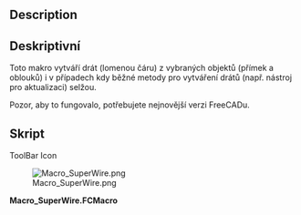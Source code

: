 <languages/>

<div class="mw-translate-fuzzy">
{{Macro/cs
|Name=SuperWire
|Translate=SuperWire
|Icon=Macro_SuperWire.png
|Description=Toto makro vytváří drát (lomenou čáru) z vybraných objektů (přímek a oblouků) i v případech kdy běžné metody pro vytváření drátů (např. nástroj pro aktualizaci) selžou
|Author=Yorik
|Version=0.1
|Date=2012-05-22
|FCVersion=All
|Download=[https://www.freecadweb.org/wiki/images/e/e3/Macro_SuperWire.png ToolBar Icon]
}}
</div>

<div lang="en" dir="ltr" class="mw-content-ltr">
==Description==
</div>

<div class="mw-translate-fuzzy">
==Deskriptivní==
Toto makro vytváří drát (lomenou čáru) z vybraných objektů (přímek a oblouků) i v případech kdy běžné metody pro vytváření drátů (např. nástroj pro aktualizaci) selžou.
</div>

Pozor, aby to fungovalo, potřebujete nejnovější verzi FreeCADu.

<span id="Script"></span>
==Skript==

<div lang="en" dir="ltr" class="mw-content-ltr">
ToolBar Icon
</div>
[[Image:Macro_SuperWire.png]]

'''Macro_SuperWire.FCMacro'''

{{MacroCode|code=
import FreeCAD,FreeCADGui,Part
try:
    import DraftGeomUtils as fcgeo
except:
    from draftlibs import fcgeo

sel = FreeCADGui.Selection.getSelection()
if not sel:
   FreeCAD.Console.PrintWarning("Select something first!")
else:
   elist = []
   for obj in sel:
       if hasattr(obj,"Shape"):
           elist.append(obj.Shape.Edges[0])
   wire = fcgeo.superWire(elist)
   if wire:
       Part.show(wire)
   else:
       FreeCAD.Console.PrintError("SuperWire operation failed!")
}}